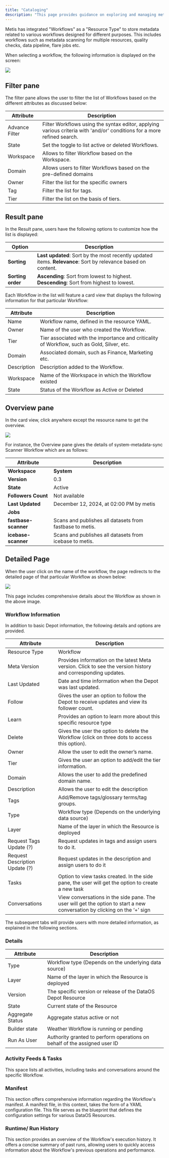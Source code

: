 ```yaml
---
title: "Cataloging"
description: "This page provides guidance on exploring and managing metadata for Scanner Stack in the Metis UI."
---
```


Metis has integrated "Workflows" as a "Resource Type" to store metadata related to various workflows designed for different purposes. This includes workflows such as metadata scanning for multiple resources, quality checks, data pipeline, flare jobs etc.

When selecting a workflow, the following information is displayed on the screen:

![](/01-catalogin-scanner.png)

## Filter pane

The filter pane allows the user to filter the list of Workflows based on the different attributes as discussed below:

| Attribute      | Description                                                                                                             |
| -------------- | ----------------------------------------------------------------------------------------------------------------------- |
| Advance Filter | Filter Workflows using the syntax editor, applying various criteria with 'and/or' conditions for a more refined search. |
| State          | Set the toggle to list active or deleted Workflows.                                                                     |
| Workspace      | Allows to filter Workflow based on the Workspace.                                                                       |
| Domain         | Allows users to filter Workflows based on the pre-defined domains                                                       |
| Owner          | Filter the list for the specific owners                                                                                 |
| Tag            | Filter the list for tags.                                                                                               |
| Tier           | Filter the list on the basis of tiers.                                                                                  |

## Result pane

In the Result pane, users have the following options to customize how the list is displayed:

| Option            | Description                                                                                                   |
| ----------------- | ------------------------------------------------------------------------------------------------------------- |
| **Sorting**       | **Last updated**: Sort by the most recently updated items. **Relevance**: Sort by relevance based on content. |
| **Sorting order** | **Ascending**: Sort from lowest to highest. **Descending**: Sort from highest to lowest.                      |

Each Workflow in the list will feature a card view that displays the following information for that particular Workflow:

| Attribute   | Description                                                                                 |
| ----------- | ------------------------------------------------------------------------------------------- |
| Name        | Workflow name, defined in the resource YAML.                                                |
| Owner       | Name of the user who created the Workflow.                                                  |
| Tier        | Tier associated with the importance and criticality of Workflow, such as Gold, Silver, etc. |
| Domain      | Associated domain, such as Finance, Marketing etc.                                          |
| Description | Description added to the Workflow.                                                          |
| Workspace   | Name of the Workspace in which the Workflow existed                                         |
| State       | Status of the Workflow as Active or Deleted                                                 |

## Overview pane

In the card view, click anywhere except the resource name to get the overview.

![](/02-catalogin-scanner.png)

For instance, the Overview pane gives the details of system-metadata-sync Scanner Workflow which are as follows:&#x20;

| Attribute            | Description                                              |
| -------------------- | -------------------------------------------------------- |
| **Workspace**        | **System**                                               |
| **Version**          | 0.3                                                      |
| **State**            | Active                                                   |
| **Followers Count**  | Not available                                            |
| **Last Updated**     | December 12, 2024, at 02:00 PM by metis                  |
| **Jobs**             |                                                          |
| **fastbase-scanner** | Scans and publishes all datasets from fastbase to metis. |
| **icebase-scanner**  | Scans and publishes all datasets from icebase to metis.  |

## Detailed Page

When the user click on the name of the workflow, the page redirects to the detailed page of that particular Workflow as shown below:

![](/03-catalogin-scanner.png)

This page includes comprehensive details about the Workflow as shown in the above image.

### Workflow Information

In addition to basic Depot information, the following details and options are provided.

| Attribute                      | Description                                                                                                               |
| ------------------------------ | ------------------------------------------------------------------------------------------------------------------------- |
| Resource Type                  | Workflow                                                                                                                  |
| Meta Version                   | Provides information on the latest Meta version. Click to see the version history and corresponding updates.              |
| Last Updated                   | Date and time information when the Depot was last updated.                                                                |
| Follow                         | Gives the user an option to follow the Depot to receive updates and view its follower count.                              |
| Learn                          | Provides an option to learn more about this specific resource type                                                        |
| Delete                         | Gives the user the option to delete the Workflow (click on three dots to access this option).                             |
| Owner                          | Allow the user to edit the owner’s name.                                                                                  |
| Tier                           | Gives the user an option to add/edit the tier information.                                                                |
| Domain                         | Allows the user to add the predefined domain name.                                                                        |
| Description                    | Allows the user to edit the description                                                                                   |
| Tags                           | Add/Remove tags/glossary terms/tag groups.                                                                                |
| Type                           | Workflow type (Depends on the underlying data source)                                                                     |
| Layer                          | Name of the layer in which the Resource is deployed                                                                       |
| Request Tags Update (?)        | Request updates in tags and assign users to do it.                                                                        |
| Request Description Update (?) | Request updates in the description and assign users to do it                                                              |
| Tasks                          | Option to view tasks created. In the side pane, the user will get the option to create a new task                         |
| Conversations                  | View conversations in the side pane. The user will get the option to start a new conversation by clicking on the ‘+’ sign |

The subsequent tabs will provide users with more detailed information, as explained in the following sections.

### Details

| Attribute        | Description                                                               |
| ---------------- | ------------------------------------------------------------------------- |
| Type             | Workflow type (Depends on the underlying data source)                     |
| Layer            | Name of the layer in which the Resource is deployed                       |
| Version          | The specific version or release of the DataOS Depot Resource              |
| State            | Current state of the Resource                                             |
| Aggregate Status | Aggregate status active or not                                            |
| Builder state    | Weather Workflow is running or pending                                    |
| Run As User      | Authority granted to perform operations on behalf of the assigned user ID |

### Activity Feeds & Tasks

This space lists all activities, including tasks and conversations around the specific Workflow.

### Manifest

This section offers comprehensive information regarding the Workflow's manifest. A manifest file, in this context, takes the form of a YAML configuration file. This file serves as the blueprint that defines the configuration settings for various DataOS Resources.

### Runtime/ Run History

This section provides an overview of the Workflow's execution history. It offers a concise summary of past runs, allowing users to quickly access information about the Workflow's previous operations and performance.&#x20;